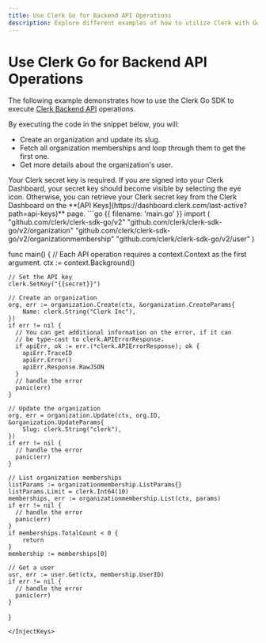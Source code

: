 ```yaml
---
title: Use Clerk Go for Backend API Operations
description: Explore different examples of how to utilize Clerk with Go.
---
```


# Use Clerk Go for Backend API Operations

The following example demonstrates how to use the Clerk Go SDK to execute [Clerk Backend API](/docs/references/backend/overview) operations.

By executing the code in the snippet below, you will:

- Create an organization and update its slug.
- Fetch all organization memberships and loop through them to get the first one.
- Get more details about the organization's user.

<Callout type="info">
  Your Clerk secret key is required. If you are signed into your Clerk Dashboard, your secret key should become visible by selecting the eye icon. Otherwise, you can retrieve your Clerk secret key from the Clerk Dashboard on the **[API Keys](https://dashboard.clerk.com/last-active?path=api-keys)** page.
</Callout>

<InjectKeys>
  ```go {{ filename: 'main.go' }}
  import (
      "github.com/clerk/clerk-sdk-go/v2"
      "github.com/clerk/clerk-sdk-go/v2/organization"
      "github.com/clerk/clerk-sdk-go/v2/organizationmembership"
      "github.com/clerk/clerk-sdk-go/v2/user"
  )

  func main() {
    // Each API operation requires a context.Context as the first argument.
    ctx := context.Background()

    // Set the API key
    clerk.SetKey("{{secret}}")

    // Create an organization
    org, err := organization.Create(ctx, &organization.CreateParams{
        Name: clerk.String("Clerk Inc"),
    })
    if err != nil {
      // You can get additional information on the error, if it can
      // be type-cast to clerk.APIErrorResponse.
      if apiErr, ok := err.(*clerk.APIErrorResponse); ok {
        apiErr.TraceID
        apiErr.Error()
        apiErr.Response.RawJSON
      }
      // handle the error
      panic(err)
    }

    // Update the organization
    org, err = organization.Update(ctx, org.ID, &organization.UpdateParams{
        Slug: clerk.String("clerk"),
    })
    if err != nil {
      // handle the error
      panic(err)
    }

    // List organization memberships
    listParams := organizationmembership.ListParams{}
    listParams.Limit = clerk.Int64(10)
    memberships, err := organizationmembership.List(ctx, params)
    if err != nil {
      // handle the error
      panic(err)
    }
    if memberships.TotalCount < 0 {
        return
    }
    membership := memberships[0]

    // Get a user
    usr, err := user.Get(ctx, membership.UserID)
    if err != nil {
      // handle the error
      panic(err)
    }
  }
  ```
</InjectKeys>
